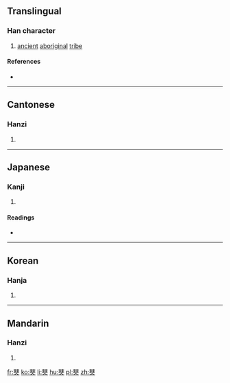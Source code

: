 ==Translingual==

===Han character===
{{Han char|rn=9|rad=人|as=12|sn=14|four=4440<sub>2</sub>|canj=木月人 (DBO)|ids=⿱[[棘]][[人]]}}

# [[ancient]] [[aboriginal]] [[tribe]]

====References====
* {{Han ref|kx=0118.010|dkj=01134|dj=0250.020|hdz=10216.010|uh=50F0|ud=20720|bh=E0FB|bd=57595}}

----

==Cantonese==

===Hanzi===
{{yue-hanzi|jyut=[[baak6]], [[bok3]]|y=baak6, bok3}}

# {{defn|lang=yue|sort=人12}}

----

==Japanese==

===Kanji===
{{ja-kanji|grade=|rs=人12}}

# {{defn|lang=ja|sort=人12}}

====Readings====
* {{ja-readings|on=[[ほく]] (hoku), [[ぼく]] (boku)|kun=}}

----

==Korean==

===Hanja===
{{ko-hanja|hangeul=북|rv=buk|mr=puk|y=pwuk}}

# {{defn|lang=ko|sort=人12}}

----

==Mandarin==

===Hanzi===
{{cmn-hanzi|pin=[[bó]] ([[bo2]])|wg=po<sup>2</sup>}}

# {{defn|lang=cmn|sort=人12}}

[[fr:僰]]
[[ko:僰]]
[[li:僰]]
[[hu:僰]]
[[pl:僰]]
[[zh:僰]]